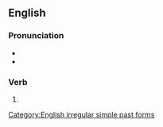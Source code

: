 ==English==

===Pronunciation===
* {{IPA|/ɔvəɹˈkeɪm/|lang=en}}
* {{rhymes|eɪm|lang=en}}

===Verb===
{{head|en|verb form}}

# {{en-simple past of|overcome}}

[[Category:English irregular simple past forms]]